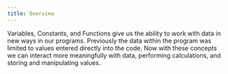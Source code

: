 ```yaml
---
title: Overview
---
```


Variables, Constants, and Functions give us the ability to work with data in new ways in our programs. Previously the data within the program was limited to values entered directly into the code. Now with these
concepts we can interact more meaningfully with data, performing calculations, and storing and manipulating values.

